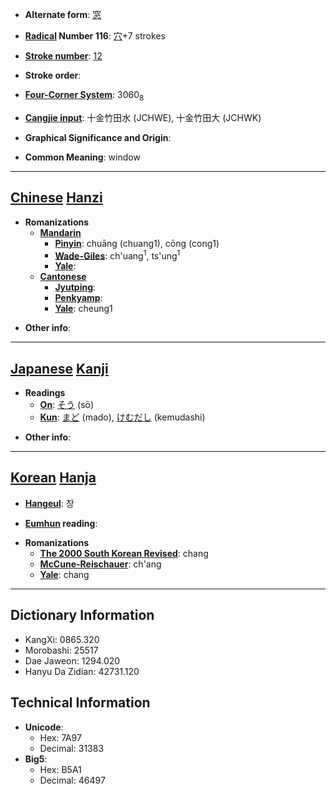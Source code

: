 * '''Alternate form''': [[窓]]

* '''[[Wiktionary:Chinese radical index| Radical]] Number 116''': [[Wiktionary:Chinese radical index 穴|穴]]+7 strokes

* '''[[Wiktionary:Chinese total strokes index|Stroke number]]''': [[Wiktionary:Chinese total strokes index 12|12]]

* '''Stroke order''': 

* '''[[Wiktionary:Chinese four corner index|Four-Corner System]]''': 3060<sub>8</sub>

* '''[[Wiktionary:Chinese Cangjie index|Cangjie input]]''': 十金竹田水 (JCHWE), 十金竹田大 (JCHWK)

* '''Graphical Significance and Origin''': 

* '''Common Meaning''': window

----

== [[Chinese]] [[Hanzi]] ==

* '''Romanizations'''
** '''[[Mandarin]]'''
*** '''[[Pinyin]]''': chuāng (chuang1), cōng (cong1)
*** '''[[Wade-Giles]]''': ch'uang<sup>1</sup>, ts'ung<sup>1</sup>
*** '''[[Yale]]''': 
** '''[[Cantonese]]'''
*** '''[[Jyutping]]''':
*** '''[[Penkyamp]]''': 
*** '''[[Yale]]''': cheung1

* '''Other info''': 

----

== [[Japanese]] [[Kanji]] ==

* '''Readings'''
** '''[[On]]''': [[そう]] (sō)
** '''[[Kun]]''': [[まど]] (mado), [[けむだし]] (kemudashi)

* '''Other info''':  

----

== [[Korean]] [[Hanja]] ==

* '''[[Hangeul]]''': 창

* '''[[Eumhun]] reading''': 

* '''Romanizations'''
** '''[[The 2000 South Korean Revised Romanization|The 2000 South Korean Revised]]''': chang
** '''[[McCune-Reischauer]]''': ch'ang
** '''[[Yale]]''': chang

----

== Dictionary Information ==

* KangXi: 0865.320
* Morobashi: 25517
* Dae Jaweon: 1294.020
* Hanyu Da Zidian: 42731.120

== Technical Information ==

* '''Unicode''':
** Hex: 7A97
** Decimal: 31383
* '''Big5''':
** Hex: B5A1
** Decimal: 46497